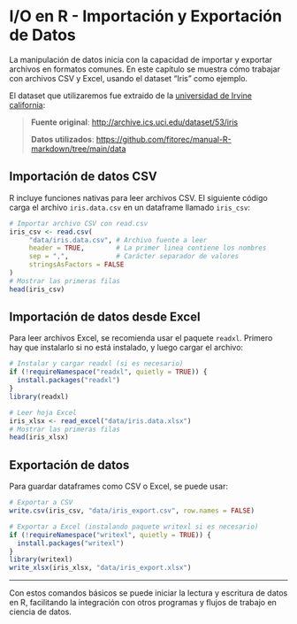 # I/O en R - Importación y Exportación de Datos

La manipulación de datos inicia con la capacidad de importar y exportar archivos en formatos comunes. En este capítulo se muestra cómo trabajar con archivos CSV y Excel, usando el dataset "Iris" como ejemplo.

El dataset que utilizaremos fue extraido de la [universidad de Irvine california](https://archive.ics.uci.edu/):

> **Fuente original**: <http://archive.ics.uci.edu/dataset/53/iris>
>
> **Datos utilizados**: <https://github.com/fitorec/manual-R-markdown/tree/main/data>


## Importación de datos CSV

R incluye funciones nativas para leer archivos CSV. El siguiente código carga el archivo `iris.data.csv` en un dataframe llamado `iris_csv`:

```r
# Importar archivo CSV con read.csv
iris_csv <- read.csv(
     "data/iris.data.csv", # Archivo fuente a leer
     header = TRUE,        # La primer linea contiene los nombres
     sep = ",",            # Carácter separador de valores
     stringsAsFactors = FALSE
)
# Mostrar las primeras filas
head(iris_csv)
```

## Importación de datos desde Excel

Para leer archivos Excel, se recomienda usar el paquete `readxl`. Primero hay que instalarlo si no está instalado, y luego cargar el archivo:

```r

# Instalar y cargar readxl (si es necesario)
if (!requireNamespace("readxl", quietly = TRUE)) {
  install.packages("readxl")
}
library(readxl)

# Leer hoja Excel
iris_xlsx <- read_excel("data/iris.data.xlsx")
# Mostrar las primeras filas
head(iris_xlsx)
```

## Exportación de datos

Para guardar dataframes como CSV o Excel, se puede usar:

```r
# Exportar a CSV
write.csv(iris_csv, "data/iris_export.csv", row.names = FALSE)

# Exportar a Excel (instalando paquete writexl si es necesario)
if (!requireNamespace("writexl", quietly = TRUE)) {
  install.packages("writexl")
}
library(writexl)
write_xlsx(iris_xlsx, "data/iris_export.xlsx")
```

---

Con estos comandos básicos se puede iniciar la lectura y escritura de datos en R, facilitando la integración con otros programas y flujos de trabajo en ciencia de datos.

